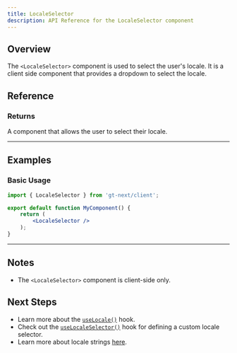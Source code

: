 ```yaml
---
title: LocaleSelector
description: API Reference for the LocaleSelector component
---
```


## Overview

The `<LocaleSelector>` component is used to select the user's locale.
It is a client side component that provides a dropdown to select the locale.

## Reference

### Returns

A component that allows the user to select their locale.

---

## Examples

### Basic Usage

```jsx
import { LocaleSelector } from 'gt-next/client';

export default function MyComponent() {
    return (
        <LocaleSelector />
    );
}
```

---

## Notes

* The `<LocaleSelector>` component is client-side only.

## Next Steps

* Learn more about the [`useLocale()`](/docs/next/api/helpers/useLocale) hook.
* Check out the [`useLocaleSelector()`](/docs/next/api/helpers/useLocaleSelector) hook for defining a custom locale selector.
* Learn more about locale strings [here](/docs/reference/locale-strings).
